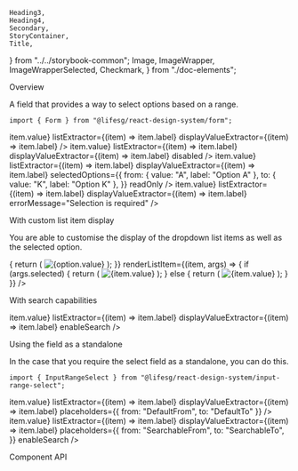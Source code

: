     Heading3,
    Heading4,
    Secondary,
    StoryContainer,
    Title,
} from "../../storybook-common";
    Image,
    ImageWrapper,
    ImageWrapperSelected,
    Checkmark,
} from "./doc-elements";

<Meta title="Form/RangeSelect" component={Form.RangeSelect} />

<Title>Form.RangeSelect</Title>

<Secondary>Overview</Secondary>

A field that provides a way to select options based on a range.

```tsx
import { Form } from "@lifesg/react-design-system/form";
```

<Canvas>
    <Story name="Default">
        <StoryContainer>
            <Container>
                <Form.RangeSelect
                    label="This is the range select field"
                    options={{
                        from: [
                            { value: "A", label: "Option A" },
                            { value: "B", label: "Option B" },
                            { value: "C", label: "Option C" },
                            { value: "D", label: "Option D" },
                            {
                                value: "E",
                                label: "From Option E This is a long From Option that should get wrapped and truncated.",
                            },
                            { value: "F", label: "Option F" },
                            { value: "G", label: "Option G" },
                            { value: "H", label: "Option H" },
                            { value: "I", label: "Option I" },
                            { value: "J", label: "Option J" },
                        ],
                        to: [
                            { value: "K", label: "Option K" },
                            { value: "L", label: "Option L" },
                        ],
                    }}
                    valueExtractor={(item) => item.value}
                    listExtractor={(item) => item.label}
                    displayValueExtractor={(item) => item.label}
                />
                <Form.RangeSelect
                    label="This is the disabled state"
                    options={{
                        from: [
                            { value: "A", label: "Option A" },
                            { value: "B", label: "Option B" },
                            { value: "C", label: "Option C" },
                            { value: "D", label: "Option D" },
                        ],
                        to: [
                            { value: "K", label: "Option K" },
                            { value: "L", label: "Option L" },
                        ],
                    }}
                    valueExtractor={(item) => item.value}
                    listExtractor={(item) => item.label}
                    displayValueExtractor={(item) => item.label}
                    disabled
                />
                <Form.RangeSelect
                    label="This is the readonly state"
                    options={{
                        from: [
                            { value: "A", label: "Option A" },
                            { value: "B", label: "Option B" },
                            { value: "C", label: "Option C" },
                            { value: "D", label: "Option D" },
                        ],
                        to: [
                            { value: "K", label: "Option K" },
                            { value: "L", label: "Option L" },
                        ],
                    }}
                    valueExtractor={(item) => item.value}
                    listExtractor={(item) => item.label}
                    displayValueExtractor={(item) => item.label}
                    selectedOptions={{
                        from: { value: "A", label: "Option A" },
                        to: { value: "K", label: "Option K" },
                    }}
                    readOnly
                />
                <Form.RangeSelect
                    label="This is the error state"
                    options={{
                        from: [
                            { value: "A", label: "Option A" },
                            { value: "B", label: "Option B" },
                            { value: "C", label: "Option C" },
                            { value: "D", label: "Option D" },
                        ],
                        to: [
                            { value: "K", label: "Option K" },
                            { value: "L", label: "Option L" },
                        ],
                    }}
                    valueExtractor={(item) => item.value}
                    listExtractor={(item) => item.label}
                    displayValueExtractor={(item) => item.label}
                    errorMessage="Selection is required"
                />
            </Container>
        </StoryContainer>
    </Story>
</Canvas>

<Heading3>With custom list item display</Heading3>

You are able to customise the display of the dropdown list items as well as the selected option.

<Canvas>
    <Story name="With custom list item display">
        <StoryContainer>
            <Container>
                <Form.RangeSelect
                    label="This has a custom list item display"
                    options={{
                        from: [
                            {
                                value: "A",
                                url: "https://picsum.photos/seed/A/300/100",
                            },
                            {
                                value: "B",
                                url: "https://picsum.photos/seed/B/500/200",
                            },
                        ],
                        to: [
                            {
                                value: "C",
                                url: "https://picsum.photos/seed/C/300/300",
                            },
                            {
                                value: "D",
                                url: "https://picsum.photos/seed/D/600/150",
                            },
                        ],
                    }}
                    renderCustomSelectedOption={(option) => {
                        return (
                            <ImageWrapper>
                                <Image src={option.url} alt={option.value} />
                            </ImageWrapper>
                        );
                    }}
                    renderListItem={(item, args) => {
                        if (args.selected) {
                            return (
                                <ImageWrapperSelected>
                                    <ImageWrapper>
                                        <Image
                                            src={item.url}
                                            alt={item.value}
                                        />
                                    </ImageWrapper>
                                    <Checkmark />
                                </ImageWrapperSelected>
                            );
                        } else {
                            return (
                                <ImageWrapper>
                                    <Image src={item.url} alt={item.value} />
                                </ImageWrapper>
                            );
                        }
                    }}
                />
            </Container>
        </StoryContainer>
    </Story>
</Canvas>

<Heading3>With search capabilities</Heading3>

<Canvas>
    <Story name="With search">
        <StoryContainer>
            <Container>
                <Form.RangeSelect
                    label="This has searchable options"
                    options={{
                        from: [
                            { value: "A", label: "Option A" },
                            { value: "B", label: "Option B" },
                            { value: "C", label: "Option C" },
                            { value: "D", label: "Option D" },
                        ],
                        to: [
                            { value: "K", label: "Option K" },
                            { value: "L", label: "Option L" },
                        ],
                    }}
                    valueExtractor={(item) => item.value}
                    listExtractor={(item) => item.label}
                    displayValueExtractor={(item) => item.label}
                    enableSearch
                />
            </Container>
        </StoryContainer>
    </Story>
</Canvas>

<Heading3>Using the field as a standalone</Heading3>

In the case that you require the select field as a standalone, you can do this.

```tsx
import { InputRangeSelect } from "@lifesg/react-design-system/input-range-select";
```

<Preview>
    <Story name="Standalone usage">
        <StoryContainer>
            <Container>
                <InputRangeSelect
                    options={{
                        from: [
                            { value: "A", label: "Option A" },
                            { value: "B", label: "Option B" },
                            { value: "C", label: "Option C" },
                            { value: "D", label: "Option D" },
                        ],
                        to: [
                            { value: "K", label: "Option K" },
                            { value: "L", label: "Option L" },
                        ],
                    }}
                    valueExtractor={(item) => item.value}
                    listExtractor={(item) => item.label}
                    displayValueExtractor={(item) => item.label}
                    placeholders={{ from: "DefaultFrom", to: "DefaultTo" }}
                />
                <br />
                <InputRangeSelect
                    options={{
                        from: [
                            { value: "A", label: "Option A" },
                            { value: "B", label: "Option B" },
                            { value: "C", label: "Option C" },
                            { value: "D", label: "Option D" },
                        ],
                        to: [
                            { value: "K", label: "Option K" },
                            { value: "L", label: "Option L" },
                        ],
                    }}
                    valueExtractor={(item) => item.value}
                    listExtractor={(item) => item.label}
                    displayValueExtractor={(item) => item.label}
                    placeholders={{
                        from: "SearchableFrom",
                        to: "SearchableTo",
                    }}
                    enableSearch
                />
            </Container>
        </StoryContainer>
    </Story>
</Preview>

<Secondary>Component API</Secondary>

<PropsTable />
